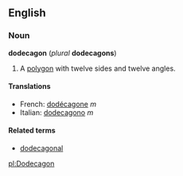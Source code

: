 ==English==
===Noun===
'''dodecagon''' (''plural'' '''dodecagons''')

#{{geometry}} A [[polygon]] with twelve sides and twelve angles.

====Translations====
*French: [[dodécagone]] ''m''
*Italian: [[dodecagono]] ''m''

====Related terms====
*[[dodecagonal]]

[[pl:Dodecagon]]